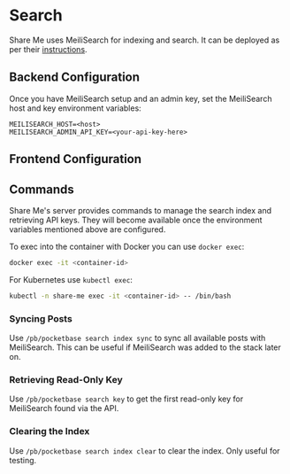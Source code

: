 
# Search

Share Me uses MeiliSearch for indexing and search. It can be deployed as per their [instructions](https://www.meilisearch.com/docs/learn/getting_started/installation).

## Backend Configuration

Once you have MeiliSearch setup and an admin key, set the MeiliSearch host and key environment variables:

```
MEILISEARCH_HOST=<host>
MEILISEARCH_ADMIN_API_KEY=<your-api-key-here>
```

## Frontend Configuration

## Commands

Share Me's server provides commands to manage the search index and retrieving API keys. They will become available once the environment variables mentioned above are configured.

To exec into the container with Docker you can use `docker exec`:

```bash
docker exec -it <container-id>
```

For Kubernetes use `kubectl exec`:

```bash
kubectl -n share-me exec -it <container-id> -- /bin/bash
```

### Syncing Posts

Use `/pb/pocketbase search index sync` to sync all available posts with MeiliSearch. This can be useful if MeiliSearch was added to the stack later on.

### Retrieving Read-Only Key

Use `/pb/pocketbase search key` to get the first read-only key for MeiliSearch found via the API.

### Clearing the Index

Use `/pb/pocketbase search index clear` to clear the index. Only useful for testing.

